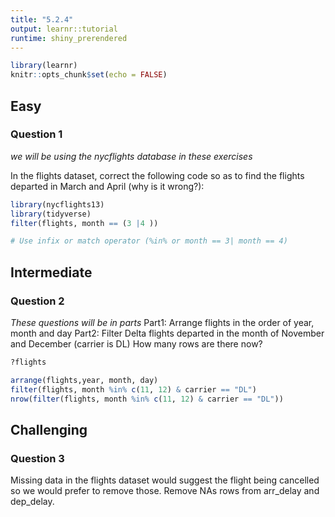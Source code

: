 ```yaml
---
title: "5.2.4"
output: learnr::tutorial
runtime: shiny_prerendered
---
```


```r
library(learnr)
knitr::opts_chunk$set(echo = FALSE)
```


## Easy 

### Question 1 

*we will be using the nycflights database in these exercises*

In the flights dataset, correct the following code so as to find the flights departed in March and April (why is it wrong?): 

```r
library(nycflights13)
library(tidyverse)
filter(flights, month == (3 |4 ))
```

```r
# Use infix or match operator (%in% or month == 3| month == 4)
```

## Intermediate

### Question 2

*These questions will be in parts *
Part1: Arrange flights in the order of year, month and day
Part2: Filter Delta flights departed in the month of November and December (carrier is DL)
How many rows are there now?

```r
?flights

```

```r
arrange(flights,year, month, day)
filter(flights, month %in% c(11, 12) & carrier == "DL")
nrow(filter(flights, month %in% c(11, 12) & carrier == "DL"))
```

## Challenging

### Question 3

Missing data in the flights dataset would suggest the flight being cancelled so we would prefer to remove those. Remove NAs rows from arr_delay and dep_delay.

```r

```
